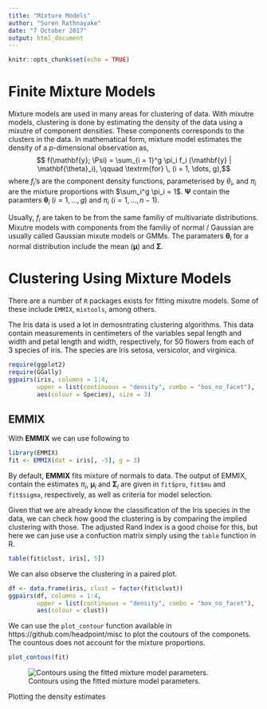 ---
title: "Mixture Models"
author: "Suren Rathnayake"
date: "7 October 2017"
output: html_document
---

```{r setup, include=FALSE}
knitr::opts_chunk$set(echo = TRUE)
```

# Finite Mixture Models
Mixture models are used in many areas for clustering of data.
With mixutre models, clustering is done by estimating the density
of the data using a mixutre of component densities.
These components corresponds to the clusters in the data.
In mathematical form, mixture model estimates the density of a
$p$-dimensional observation as,
$$ f(\mathbf{y}; \Psi) = \sum_{i = 1}^g \pi_i f_i (\mathbf{y} | \mathbf{\theta}_i), \qquad \textrm{for} \, (i = 1, \dots, g),$$
where $f_i$'s are the component density functions,
parameterised by $\theta_i$, and $\pi_i$ are the mixture proportions
with $\sum_i^g \pi_i = 1$. $\mathbf{\Psi}$ contain the
paramters $\mathbf{\theta}_i$ ($i = 1, \dots, g$) and
$\pi_i$ ($i = 1, \dots, n-1$).


Usually, $f_i$ are taken to be from the same familiy of multivariate
distributions.
Mixutre models with components from the familiy of
normal / Gaussian are usually called Gaussian mixute models or
GMMs.
The paramaters $\mathbf{\theta}_i$  for a normal
distribution include the mean ($\mathbf{\mu}$) and
$\mathbf{\Sigma}$.


# Clustering Using Mixture Models

There are a number of `R` packages exists for fitting
mixutre models. Some of these include
`EMMIX`, `mixtools`, among others.

The Iris data is used a lot in demosntrating clustering algorithms.
This data contain measurements in centimeters of the variables
sepal length and width and petal length and width, respectively,
for 50 flowers from each of 3 species of iris.
The species are Iris setosa, versicolor, and virginica.

```{r, message=FALSE, warning=FALSE}
require(ggplot2)
require(GGally)
ggpairs(iris, columns = 1:4,
        upper = list(continuous = "density", combo = "box_no_facet"),
        aes(colour = Species), size = 3)
```

## EMMIX
With **EMMIX** we can use following to
```{r, message=FALSE, warning=FALSE, results='hide'}
library(EMMIX)
fit <- EMMIX(dat = iris[, -5], g = 3)
```

By default, **EMMIX** fits mixture of normals to
data.
The output of EMMIX, contain
the estimates $\pi_i$, $\mathbf{\mu}_i$ and $\mathbf{\Sigma}_i$
are given in `fit$pro`, `fit$mu` and `fit$sigma`, respectively,
as well as criteria for model selection.

Given that we are already know the classification of
the Iris species in the data, we can check how
good the clustering is by comparing the implied
clustering with those. The adjusted Rand Index is a
good choise for this, but here we can juse use a
confuction matrix simply using the `table` function in R.
```{r}
table(fit$clust, iris[, 5])
```

We can also observe the clustering in a paired plot.
```{r, message=FALSE, warning=FALSE}
df <- data.frame(iris, clust = factor(fit$clust))
ggpairs(df, columns = 1:4,
        upper = list(continuous = "density", combo = "box_no_facet"),
        aes(colour = clust))
```


We can use the `plot_contour` function
available in  https://github.com/headpoint/misc
to plot the coutours of the componets.
The countous does not account for the
mixture proportions.

```{r}
plot_contous(fit)
```

![Contours using the fitted mixture model parameters.](https://raw.githubusercontent.com/suren-rathnayake/misc/master/plot.png)

Plotting the density estimates

